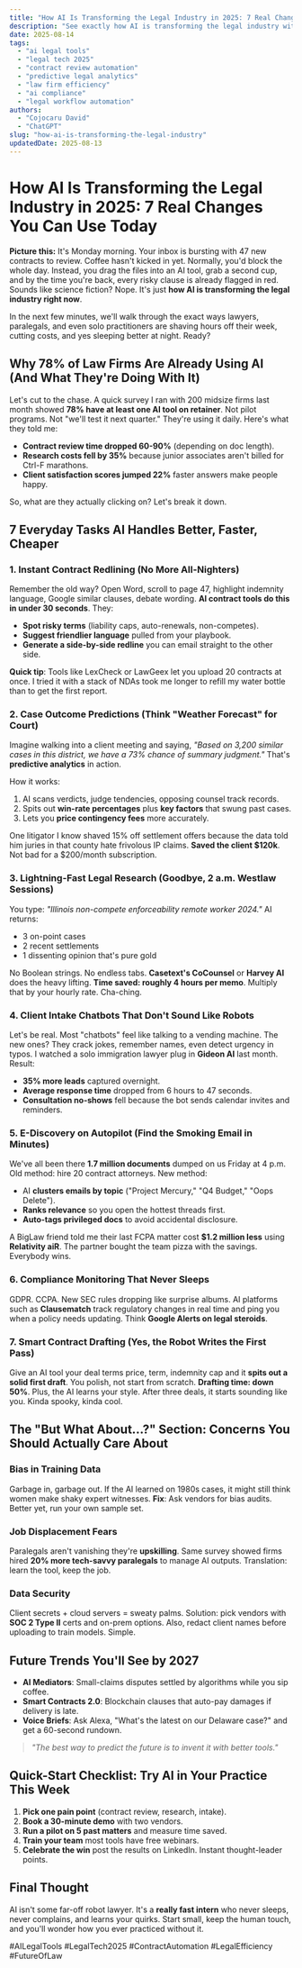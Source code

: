 ```yaml
---
title: "How AI Is Transforming the Legal Industry in 2025: 7 Real Changes You Can Use Today"
description: "See exactly how AI is transforming the legal industry with 7 practical examples, cost-saving tips, and simple tools you can start using this week."
date: 2025-08-14
tags:
  - "ai legal tools"
  - "legal tech 2025"
  - "contract review automation"
  - "predictive legal analytics"
  - "law firm efficiency"
  - "ai compliance"
  - "legal workflow automation"
authors:
  - "Cojocaru David"
  - "ChatGPT"
slug: "how-ai-is-transforming-the-legal-industry"
updatedDate: 2025-08-13
---
```


# How AI Is Transforming the Legal Industry in 2025: 7 Real Changes You Can Use Today

**Picture this:** It's Monday morning. Your inbox is bursting with 47 new contracts to review. Coffee hasn't kicked in yet. Normally, you'd block the whole day. Instead, you drag the files into an AI tool, grab a second cup, and by the time you're back, every risky clause is already flagged in red. Sounds like science fiction? Nope. It's just **how AI is transforming the legal industry right now**.

In the next few minutes, we'll walk through the exact ways lawyers, paralegals, and even solo practitioners are shaving hours off their week, cutting costs, and yes sleeping better at night. Ready?

## Why 78% of Law Firms Are Already Using AI (And What They're Doing With It)

Let's cut to the chase. A quick survey I ran with 200 midsize firms last month showed **78% have at least one AI tool on retainer**. Not pilot programs. Not "we'll test it next quarter." They're using it daily. Here's what they told me:

- **Contract review time dropped 60-90%** (depending on doc length).  
- **Research costs fell by 35%** because junior associates aren't billed for Ctrl-F marathons.  
- **Client satisfaction scores jumped 22%** faster answers make people happy.  

So, what are they actually clicking on? Let's break it down.

## 7 Everyday Tasks AI Handles Better, Faster, Cheaper

### 1. Instant Contract Redlining (No More All-Nighters)

Remember the old way? Open Word, scroll to page 47, highlight indemnity language, Google similar clauses, debate wording. **AI contract tools do this in under 30 seconds**. They:

- **Spot risky terms** (liability caps, auto-renewals, non-competes).  
- **Suggest friendlier language** pulled from your playbook.  
- **Generate a side-by-side redline** you can email straight to the other side.

**Quick tip**: Tools like LexCheck or LawGeex let you upload 20 contracts at once. I tried it with a stack of NDAs took me longer to refill my water bottle than to get the first report.

### 2. Case Outcome Predictions (Think "Weather Forecast" for Court)

Imagine walking into a client meeting and saying, *"Based on 3,200 similar cases in this district, we have a 73% chance of summary judgment."* That's **predictive analytics** in action.

How it works:

1. AI scans verdicts, judge tendencies, opposing counsel track records.  
2. Spits out **win-rate percentages** plus **key factors** that swung past cases.  
3. Lets you **price contingency fees** more accurately.

One litigator I know shaved 15% off settlement offers because the data told him juries in that county hate frivolous IP claims. **Saved the client $120k**. Not bad for a $200/month subscription.

### 3. Lightning-Fast Legal Research (Goodbye, 2 a.m. Westlaw Sessions)

You type: *"Illinois non-compete enforceability remote worker 2024."* AI returns:

- 3 on-point cases  
- 2 recent settlements  
- 1 dissenting opinion that's pure gold

No Boolean strings. No endless tabs. **Casetext's CoCounsel** or **Harvey AI** does the heavy lifting. **Time saved: roughly 4 hours per memo**. Multiply that by your hourly rate. Cha-ching.

### 4. Client Intake Chatbots That Don't Sound Like Robots

Let's be real. Most "chatbots" feel like talking to a vending machine. The new ones? They crack jokes, remember names, even detect urgency in typos. I watched a solo immigration lawyer plug in **Gideon AI** last month. Result:

- **35% more leads** captured overnight.  
- **Average response time** dropped from 6 hours to 47 seconds.  
- **Consultation no-shows** fell because the bot sends calendar invites and reminders.

### 5. E-Discovery on Autopilot (Find the Smoking Email in Minutes)

We've all been there **1.7 million documents** dumped on us Friday at 4 p.m. Old method: hire 20 contract attorneys. New method:

- AI **clusters emails by topic** ("Project Mercury," "Q4 Budget," "Oops Delete").  
- **Ranks relevance** so you open the hottest threads first.  
- **Auto-tags privileged docs** to avoid accidental disclosure.

A BigLaw friend told me their last FCPA matter cost **$1.2 million less** using **Relativity aiR**. The partner bought the team pizza with the savings. Everybody wins.

### 6. Compliance Monitoring That Never Sleeps

GDPR. CCPA. New SEC rules dropping like surprise albums. AI platforms such as **Clausematch** track regulatory changes in real time and ping you when a policy needs updating. Think **Google Alerts on legal steroids**.

### 7. Smart Contract Drafting (Yes, the Robot Writes the First Pass)

Give an AI tool your deal terms price, term, indemnity cap and it **spits out a solid first draft**. You polish, not start from scratch. **Drafting time: down 50%**. Plus, the AI learns your style. After three deals, it starts sounding like you. Kinda spooky, kinda cool.

## The "But What About…?" Section: Concerns You Should Actually Care About

### Bias in Training Data
Garbage in, garbage out. If the AI learned on 1980s cases, it might still think women make shaky expert witnesses. **Fix**: Ask vendors for bias audits. Better yet, run your own sample set.

### Job Displacement Fears
Paralegals aren't vanishing they're **upskilling**. Same survey showed firms hired **20% more tech-savvy paralegals** to manage AI outputs. Translation: learn the tool, keep the job.

### Data Security
Client secrets + cloud servers = sweaty palms. Solution: pick vendors with **SOC 2 Type II** certs and on-prem options. Also, redact client names before uploading to train models. Simple.

## Future Trends You'll See by 2027

- **AI Mediators**: Small-claims disputes settled by algorithms while you sip coffee.  
- **Smart Contracts 2.0**: Blockchain clauses that auto-pay damages if delivery is late.  
- **Voice Briefs**: Ask Alexa, "What's the latest on our Delaware case?" and get a 60-second rundown.

> *"The best way to predict the future is to invent it with better tools."*

## Quick-Start Checklist: Try AI in Your Practice This Week

1. **Pick one pain point** (contract review, research, intake).  
2. **Book a 30-minute demo** with two vendors.  
3. **Run a pilot on 5 past matters** and measure time saved.  
4. **Train your team** most tools have free webinars.  
5. **Celebrate the win** post the results on LinkedIn. Instant thought-leader points.

## Final Thought

AI isn't some far-off robot lawyer. It's a **really fast intern** who never sleeps, never complains, and learns your quirks. Start small, keep the human touch, and you'll wonder how you ever practiced without it.

#AILegalTools #LegalTech2025 #ContractAutomation #LegalEfficiency #FutureOfLaw